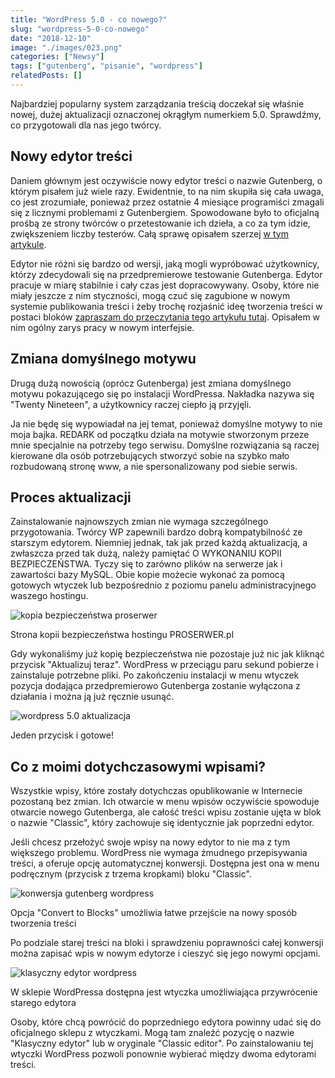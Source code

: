 ```yaml
---
title: "WordPress 5.0 - co nowego?"
slug: "wordpress-5-0-co-nowego"
date: "2018-12-10"
image: "./images/023.png"
categories: ["Newsy"]
tags: ["gutenberg", "pisanie", "wordpress"]
relatedPosts: []
---
```


Najbardziej popularny system zarządzania treścią doczekał się właśnie nowej, dużej aktualizacji oznaczonej okrągłym numerkiem 5.0. Sprawdźmy, co przygotowali dla nas jego twórcy.

## Nowy edytor treści

Daniem głównym jest oczywiście nowy edytor treści o nazwie Gutenberg, o którym pisałem już wiele razy. Ewidentnie, to na nim skupiła się cała uwaga, co jest zrozumiałe, ponieważ przez ostatnie 4 miesiące programiści zmagali się z licznymi problemami z Gutenbergiem. Spowodowane było to oficjalną prośbą ze strony twórców o przetestowanie ich dzieła, a co za tym idzie, zwiększeniem liczby testerów. Całą sprawę opisałem szerzej [w tym artykule](/nadchodzi-gutenberg/).

Edytor nie różni się bardzo od wersji, jaką mogli wypróbować użytkownicy, którzy zdecydowali się na przedpremierowe testowanie Gutenberga. Edytor pracuje w miarę stabilnie i cały czas jest dopracowywany. Osoby, które nie miały jeszcze z nim styczności, mogą czuć się zagubione w nowym systemie publikowania treści i żeby trochę rozjaśnić ideę tworzenia treści w postaci bloków [zapraszam do przeczytania tego artykułu tutaj](/gutenberg-nowy-edytor-tresci-wordpressa/). Opisałem w nim ogólny zarys pracy w nowym interfejsie.

## Zmiana domyślnego motywu

Drugą dużą nowością (oprócz Gutenberga) jest zmiana domyślnego motywu pokazującego się po instalacji WordPressa. Nakładka nazywa się "Twenty Nineteen", a użytkownicy raczej ciepło ją przyjęli.

Ja nie będę się wypowiadał na jej temat, ponieważ domyślne motywy to nie moja bajka. REDARK od początku działa na motywie stworzonym przeze mnie specjalnie na potrzeby tego serwisu. Domyślne rozwiązania są raczej kierowane dla osób potrzebujących stworzyć sobie na szybko mało rozbudowaną stronę www, a nie spersonalizowany pod siebie serwis.

## Proces aktualizacji

Zainstalowanie najnowszych zmian nie wymaga szczególnego przygotowania. Twórcy WP zapewnili bardzo dobrą kompatybilność ze starszym edytorem. Niemniej jednak, tak jak przed każdą aktualizacją, a zwłaszcza przed tak dużą, należy pamiętać O WYKONANIU KOPII BEZPIECZEŃSTWA. Tyczy się to zarówno plików na serwerze jak i zawartości bazy MySQL. Obie kopie możecie wykonać za pomocą gotowych wtyczek lub bezpośrednio z poziomu panelu administracyjnego waszego hostingu.

![kopia bezpieczeństwa proserwer](images/Zrzut-ekranu-155.png)

<ImageDescription>Strona kopii bezpieczeństwa hostingu PROSERWER.pl</ImageDescription>

Gdy wykonaliśmy już kopię bezpieczeństwa nie pozostaje już nic jak kliknąć przycisk "Aktualizuj teraz". WordPress w przeciągu paru sekund pobierze i zainstaluje potrzebne pliki. Po zakończeniu instalacji w menu wtyczek pozycja dodająca przedpremierowo Gutenberga zostanie wyłączona z działania i można ją już ręcznie usunąć.

![wordpress 5.0 aktualizacja](images/Zrzut-ekranu-153.png)

<ImageDescription>Jeden przycisk i gotowe!</ImageDescription>

## Co z moimi dotychczasowymi wpisami?

Wszystkie wpisy, które zostały dotychczas opublikowanie w Internecie pozostaną bez zmian. Ich otwarcie w menu wpisów oczywiście spowoduje otwarcie nowego Gutenberga, ale całość treści wpisu zostanie ujęta w blok o nazwie "Classic", który zachowuje się identycznie jak poprzedni edytor.

Jeśli chcesz przełożyć swoje wpisy na nowy edytor to nie ma z tym większego problemu. WordPress nie wymaga żmudnego przepisywania treści, a oferuje opcję automatycznej konwersji. Dostępna jest ona w menu podręcznym (przycisk z trzema kropkami) bloku "Classic".

![konwersja gutenberg wordpress](images/Zrzut-ekranu-157.png)

<ImageDescription>Opcja "Convert to Blocks" umożliwia łatwe przejście na nowy sposób tworzenia treści</ImageDescription>

Po podziale starej treści na bloki i sprawdzeniu poprawności całej konwersji można zapisać wpis w nowym edytorze i cieszyć się jego nowymi opcjami.

![klasyczny edytor wordpress](images/Zrzut-ekranu-154.png)

<ImageDescription>W sklepie WordPressa dostępna jest wtyczka umożliwiająca przywrócenie starego edytora</ImageDescription>

Osoby, które chcą powrócić do poprzedniego edytora powinny udać się do oficjalnego sklepu z wtyczkami. Mogą tam znaleźć pozycję o nazwie "Klasyczny edytor" lub w oryginale "Classic editor". Po zainstalowaniu tej wtyczki WordPress pozwoli ponownie wybierać między dwoma edytorami treści.
